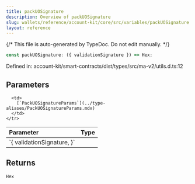 ```yaml
---
title: packUOSignature
description: Overview of packUOSignature
slug: wallets/reference/account-kit/core/src/variables/packUOSignature
layout: reference
---
```


{/* This file is auto-generated by TypeDoc. Do not edit manually. */}

```ts
const packUOSignature: ({ validationSignature }) => Hex;
```

Defined in: account-kit/smart-contracts/dist/types/src/ma-v2/utils.d.ts:12

## Parameters

<table>
  <thead>
    <tr>
      <th align="left">Parameter</th>
      <th align="left">Type</th>
    </tr>
  </thead>

  <tbody>
    <tr>
      <td>
        `{ validationSignature, }`
      </td>

      <td>
        [`PackUOSignatureParams`](../type-aliases/PackUOSignatureParams.mdx)
      </td>
    </tr>

  </tbody>
</table>

## Returns

`Hex`
